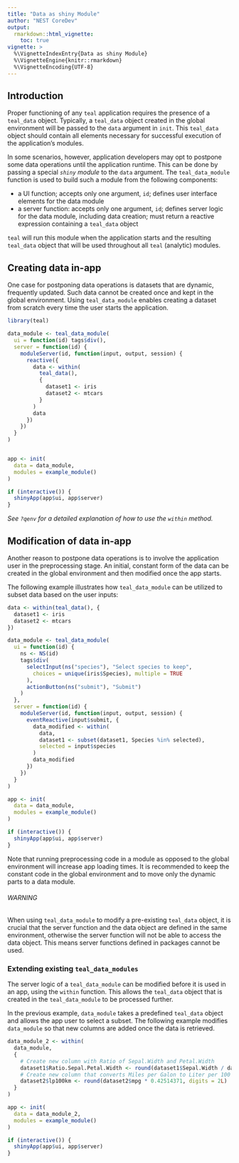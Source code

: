 ```yaml
---
title: "Data as shiny Module"
author: "NEST CoreDev"
output: 
  rmarkdown::html_vignette:
    toc: true
vignette: >
  %\VignetteIndexEntry{Data as shiny Module}
  %\VignetteEngine{knitr::rmarkdown}
  %\VignetteEncoding{UTF-8}
---
```


## Introduction

Proper functioning of any `teal` application requires the presence of a `teal_data` object.
Typically, a `teal_data` object created in the global environment will be passed to the `data` argument in `init`.
This `teal_data` object should contain all elements necessary for successful execution of the application's modules. 

In some scenarios, however, application developers may opt to postpone some data operations until the application runtime.
This can be done by passing a special _`shiny` module_ to the `data` argument.
The `teal_data_module` function is used to build such a module from the following components:

- a UI function; accepts only one argument, `id`; defines user interface elements for the data module
- a server function: accepts only one argument, `id`; defines server logic for the data module, including data creation; must return a reactive expression containing a `teal_data` object

`teal` will run this module when the application starts and the resulting `teal_data` object that will be used throughout all `teal` (analytic) modules. 

## Creating data in-app

One case for postponing data operations is datasets that are dynamic, frequently updated.
Such data cannot be created once and kept in the global environment.
Using `teal_data_module` enables creating a dataset from scratch every time the user starts the application.

```r
library(teal)
```


```r
data_module <- teal_data_module(
  ui = function(id) tags$div(),
  server = function(id) {
    moduleServer(id, function(input, output, session) {
      reactive({
        data <- within(
          teal_data(),
          {
            dataset1 <- iris
            dataset2 <- mtcars
          }
        )
        data
      })
    })
  }
)


app <- init(
  data = data_module,
  modules = example_module()
)

if (interactive()) {
  shinyApp(app$ui, app$server)
}
```

_See `?qenv` for a detailed explanation of how to use the `within` method._ 

## Modification of data in-app

Another reason to postpone data operations is to involve the application user in the preprocessing stage.
An initial, constant form of the data can be created in the global environment and then modified once the app starts.

The following example illustrates how `teal_data_module` can be utilized to subset data based on the user inputs:

```r
data <- within(teal_data(), {
  dataset1 <- iris
  dataset2 <- mtcars
})

data_module <- teal_data_module(
  ui = function(id) {
    ns <- NS(id)
    tags$div(
      selectInput(ns("species"), "Select species to keep",
        choices = unique(iris$Species), multiple = TRUE
      ),
      actionButton(ns("submit"), "Submit")
    )
  },
  server = function(id) {
    moduleServer(id, function(input, output, session) {
      eventReactive(input$submit, {
        data_modified <- within(
          data,
          dataset1 <- subset(dataset1, Species %in% selected),
          selected = input$species
        )
        data_modified
      })
    })
  }
)

app <- init(
  data = data_module,
  modules = example_module()
)

if (interactive()) {
  shinyApp(app$ui, app$server)
}
```

Note that running preprocessing code in a module as opposed to the global environment will increase app loading times.
It is recommended to keep the constant code in the global environment and to move only the dynamic parts to a data module.

###### WARNING

When using `teal_data_module` to modify a pre-existing `teal_data` object, it is crucial that the server function and the data object are defined in the same environment, otherwise the server function will not be able to access the data object.
This means server functions defined in packages cannot be used.

### Extending existing `teal_data_modules`

The server logic of a `teal_data_module` can be modified before it is used in an app, using the `within` function.
This allows the `teal_data` object that is created in the `teal_data_module` to be processed further.

In the previous example, `data_module` takes a predefined `teal_data` object and allows the app user to select a subset.
The following example modifies `data_module` so that new columns are added once the data is retrieved.

```r
data_module_2 <- within(
  data_module,
  {
    # Create new column with Ratio of Sepal.Width and Petal.Width
    dataset1$Ratio.Sepal.Petal.Width <- round(dataset1$Sepal.Width / dataset1$Petal.Width, digits = 2L)
    # Create new column that converts Miles per Galon to Liter per 100 Km
    dataset2$lp100km <- round(dataset2$mpg * 0.42514371, digits = 2L)
  }
)

app <- init(
  data = data_module_2,
  modules = example_module()
)

if (interactive()) {
  shinyApp(app$ui, app$server)
}
```
